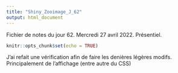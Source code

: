```yaml
---
title: "Shiny_Zooimage_J_62"
output: html_document
---
```


Fichier de notes du jour 62. Mercredi 27 avril 2022. Présentiel.

```r
knitr::opts_chunk$set(echo = TRUE)
```

J'ai refait une vérification afin de faire les denières légères modifs. \
Principalement de l'affichage (entre autre du CSS) \
